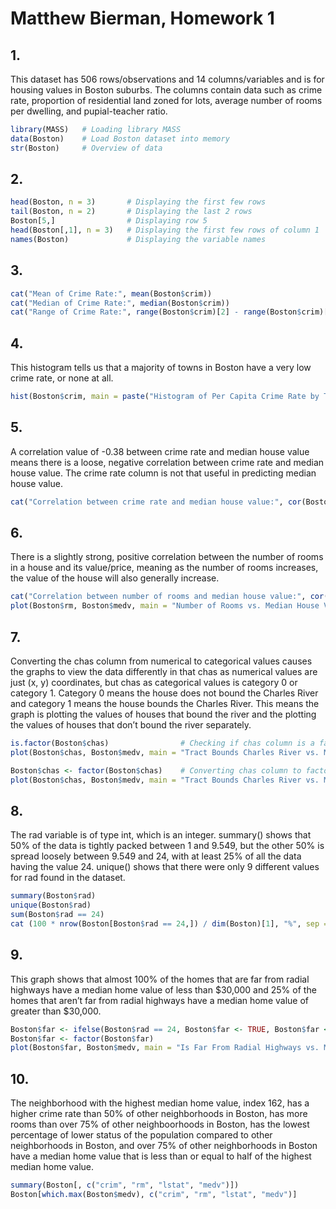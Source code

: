 # Matthew Bierman, Homework 1

## 1.
This dataset has 506 rows/observations and 14 columns/variables and is for housing values in Boston suburbs. The columns contain data such as crime rate, proportion of residential land zoned for lots, average number of rooms per dwelling, and pupial-teacher ratio.

```r
library(MASS)   # Loading library MASS
data(Boston)    # Load Boston dataset into memory
str(Boston)     # Overview of data
```

## 2.

```r
head(Boston, n = 3)       # Displaying the first few rows
tail(Boston, n = 2)       # Displaying the last 2 rows
Boston[5,]                # Displaying row 5
head(Boston[,1], n = 3)   # Displaying the first few rows of column 1
names(Boston)             # Displaying the variable names
```

## 3.
```r
cat("Mean of Crime Rate:", mean(Boston$crim))
cat("Median of Crime Rate:", median(Boston$crim))
cat("Range of Crime Rate:", range(Boston$crim)[2] - range(Boston$crim)[1]) # range() returns a vector <min, max>, so taking max - min will result in the range of the values
```

## 4.
This histogram tells us that a majority of towns in Boston have a very low crime rate, or none at all.
```r
hist(Boston$crim, main = paste("Histogram of Per Capita Crime Rate by Town in Boston"), xlab = paste("Per Capita Crime Rate by Town"))
```

## 5.
A correlation value of -0.38 between crime rate and median house value means there is a loose, negative correlation between crime rate and median house value. The crime rate column is not that useful in predicting median house value.
```r
cat("Correlation between crime rate and median house value:", cor(Boston$crim, Boston$medv))
```

## 6.
There is a slightly strong, positive correlation between the number of rooms in a house and its value/price, meaning as the number of rooms increases, the value of the house will also generally increase.
```r
cat("Correlation between number of rooms and median house value:", cor(Boston[,6], Boston[,14]))
plot(Boston$rm, Boston$medv, main = "Number of Rooms vs. Median House Value", xlab = paste("Number of Rooms"), ylab = paste("Median House Value"), pch = 20, col = "blue")
```

## 7.
Converting the chas column from numerical to categorical values causes the graphs to view the data differently in that chas as numerical values are just (x, y) coordinates, but chas as categorical values is category 0 or category 1. Category 0 means the house does not bound the Charles River and category 1 means the house bounds the Charles River. This means the graph is plotting the values of houses that bound the river and the plotting the values of houses that don't bound the river separately.
```r
is.factor(Boston$chas)                # Checking if chas column is a factor variable
plot(Boston$chas, Boston$medv, main = "Tract Bounds Charles River vs. Median House Value", xlab = "Tract Bounds Charles River", ylab = "Median House Value")

Boston$chas <- factor(Boston$chas)    # Converting chas column to factors
plot(Boston$chas, Boston$medv, main = "Tract Bounds Charles River vs. Median House Value", xlab = "Tract Bounds Charles River", ylab = "Median House Value")
```

## 8.
The rad variable is of type int, which is an integer. summary() shows that 50% of the data is tightly packed between 1 and 9.549, but the other 50% is spread loosely between 9.549 and 24, with at least 25% of all the data having the value 24. unique() shows that there were only 9 different values for rad found in the dataset.
```r
summary(Boston$rad)
unique(Boston$rad)
sum(Boston$rad == 24)
cat (100 * nrow(Boston[Boston$rad == 24,]) / dim(Boston)[1], "%", sep = "")
```

## 9.
This graph shows that almost 100% of the homes that are far from radial highways have a median home value of less than \$30,000 and 25% of the homes that aren't far from radial highways have a median home value of greater than \$30,000.
```r
Boston$far <- ifelse(Boston$rad == 24, Boston$far <- TRUE, Boston$far <- FALSE)
Boston$far <- factor(Boston$far)
plot(Boston$far, Boston$medv, main = "Is Far From Radial Highways vs. Median Home Value", xlab = "Is Far From Radial Highways", ylab = "Median Home Value")
```

## 10.
The neighborhood with the highest median home value, index 162, has a higher crime rate than 50% of other neighborhoods in Boston, has more rooms than over 75% of other neighboorhoods in Boston, has the lowest percentage of lower status of the population compared to other neighborhoods in Boston, and over 75% of other neighborhoods in Boston have a median home value that is less than or equal to half of the highest median home value. 
```r
summary(Boston[, c("crim", "rm", "lstat", "medv")])
Boston[which.max(Boston$medv), c("crim", "rm", "lstat", "medv")]
```